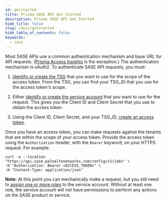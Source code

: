 ```yaml
---
id: getstarted
title: Prisma SASE API Get Started
description: Prisma SASE API Get Started
hide_title: false
slug: /docs/getstarted
hide_table_of_contents: false
keywords:
  - sase
---
```


Most SASE APIs use a common authentication mechanism and base URL for API requests. 
([Prisma Access Insights](/sase/docs/insights) is the exception.)
The authentication mechanism is oAuth2. To authenticate SASE API requests, you
must:

1. [Identify or create the TSG](/sase/docs/tenant-service-groups)
that you want to use for the scope of the access token.
From the TSG, you can find your TSG_ID that you use for the access token's scope.

2. Either [identify or create the service account](/sase/docs/service-accounts) that you
want to use for the request. This gives
you the Client ID and Client Secret that you use to obtain the access token.

3. Using the Client ID, Client Secret, and your TSG_ID, [create an
access token](/sase/docs/access-tokens).

Once you have an access token, you can make requests against the tenants that are within the scope
of your access token. Provide the access token using the `Authorization` header, with the `Bearer`
keyword, on your HTTPS request. For example:

    curl -o --location "https://api.sase.paloaltonetworks.com/config/v1/jobs" \
    -H "Authorization: Bearer <ACCESS_TOKEN>" \
    -H "Content-Type: application/json"

**Note:** At this point you can mechanically make a request, but you still need to [assign
one or more roles](/sase/docs/roles) to the service account. Without at least one role, 
the service account will not have
permissions to perform any actions on the SASE product or service.



